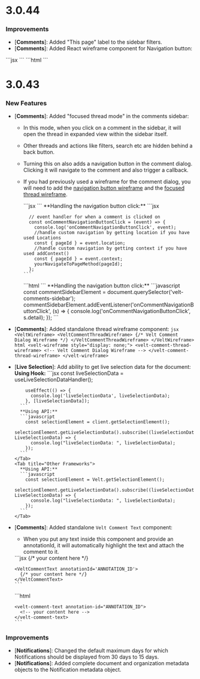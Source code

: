# 3.0.44

### Improvements

- [**Comments**]: Added "This page" label to the sidebar filters.
- [**Comments**]: Added React wireframe component for Navigation button:
<Tabs>
  <Tab title="React / Next.js">
    ```jsx
    <VeltCommentDialogWireframe.NavigationButton />
    ```
  </Tab>
  <Tab title="Other Frameworks">
    ```html
    <velt-comment-dialog-navigation-button-wireframe></velt-comment-dialog-navigation-button-wireframe>
    ```
  </Tab>
</Tabs>


# 3.0.43

### New Features

- [**Comments**]: Added "focused thread mode" in the comments sidebar:
  - In this mode, when you click on a comment in the sidebar, it will open the thread in expanded view within the sidebar itself.
  - Other threads and actions like filters, search etc are hidden behind a back button.
  - Turning this on also adds a navigation button in the comment dialog. Clicking it will navigate to the comment and also trigger a callback.
  - If you had previously used a wireframe for the comment dialog, you will need to add the [navigation button wireframe](/ui-customization/features/async/comments/comment-dialog/subcomponents/navigation-button) and the [focused thread wireframe](/ui-customization/features/async/comments/comments-sidebar/subcomponents/focused-thread).

    <Tabs>
      <Tab title="React / Next.js">
        ```jsx
        <VeltCommentsSidebar focusedThreadMode={true} />
        ```
        **Handling the navigation button click:**
        ```jsx
        <VeltCommentsSidebar onCommentNavigationButtonClick={onCommentNavigationButtonClick} />

          // event handler for when a comment is clicked on 
          const onCommentNavigationButtonClick = (event) => {
            console.log('onCommentNavigationButtonClick', event);
            //handle custom navigation by getting location if you have used Locations
            const { pageId } = event.location;
            //handle custom navigation by getting context if you have used addContext()
            const { pageId } = event.context;
            yourNavigateToPageMethod(pageId);
          };
        ```
      </Tab>
      <Tab title="Other Frameworks">
        ```html
        <velt-comments-sidebar focused-thread-mode="true"></velt-comments-sidebar>
        ```
        **Handling the navigation button click:**
        ```javascript
        const commentSidebarElement = document.querySelector('velt-comments-sidebar');
        commentSidebarElement.addEventListener('onCommentNavigationButtonClick', (s) => {
          console.log('onCommentNavigationButtonClick', s.detail);
        });
        ```
      </Tab>
    </Tabs>

- [**Comments**]: Added standalone thread wireframe component:
  <Tabs>
    <Tab title="React / Next.js">
      ```jsx
      <VeltWireframe>
        <VeltCommentThreadWireframe>
          {/* Velt Comment Dialog Wireframe */}
        </VeltCommentThreadWireframe>
      </VeltWireframe>
      ```
    </Tab>
    <Tab title="Other Frameworks">
      ```html
      <velt-wireframe style="display: none;">
        <velt-comment-thread-wireframe>
          <!-- Velt Comment Dialog Wireframe -->
        </velt-comment-thread-wireframe>
      </velt-wireframe>
      ```
    </Tab>
  </Tabs>

- [**Live Selection**]: Add ability to get live selection data for the document:
  <Tabs>
      <Tab title="React / Next.js">
        **Using Hook:**
        ```jsx
          const liveSelectionData = useLiveSelectionDataHandler();

          useEffect(() => {
            console.log('liveSelectionData', liveSelectionData);
          }, [liveSelectionData]);
        ```
        **Using API:**
        ```javascript
          const selectionElement = client.getSelectionElement();
          selectionElement.getLiveSelectionData().subscribe((liveSelectionData: LiveSelectionData) => {
            console.log("liveSelectionData: ", liveSelectionData);
          });
        ```
      </Tab>
      <Tab title="Other Frameworks">
        **Using API:**
        ```javascript
          const selectionElement = Velt.getSelectionElement();
          selectionElement.getLiveSelectionData().subscribe((liveSelectionData: LiveSelectionData) => {
            console.log("liveSelectionData: ", liveSelectionData);
          });
        ```
      </Tab>
    </Tabs>

- [**Comments**]: Added standalone `Velt Comment Text` component:
  - When you put any text inside this component and provide an annotationId, it will automatically highlight the text and attach the comment to it.
  <Tabs>
    <Tab title="React / Next.js">
      ```jsx
      <VeltCommentText multiThreadAnnotationId='MULTI_THREAD_ANNOTATION_ID'>
        {/* your content here */}
      </VeltCommentText>

      <VeltCommentText annotationId='ANNOTATION_ID'>
        {/* your content here */}
      </VeltCommentText>
      ```
    </Tab>

    <Tab title="Other Frameworks">
      ```html
      <velt-comment-text multi-thread-annotation-id="MULTI_THREAD_ANNOTATION_ID">
        <!-- your content here -->
      </velt-comment-text>

      <velt-comment-text annotation-id="ANNOTATION_ID">
        <!-- your content here -->
      </velt-comment-text>
      ```
    </Tab>
  </Tabs>

### Improvements
- [**Notifications**]: Changed the default maximum days for which Notifications should be displayed from 30 days to 15 days.
- [**Notifications**]: Added complete document and organization metadata objects to the Notification metadata object.
